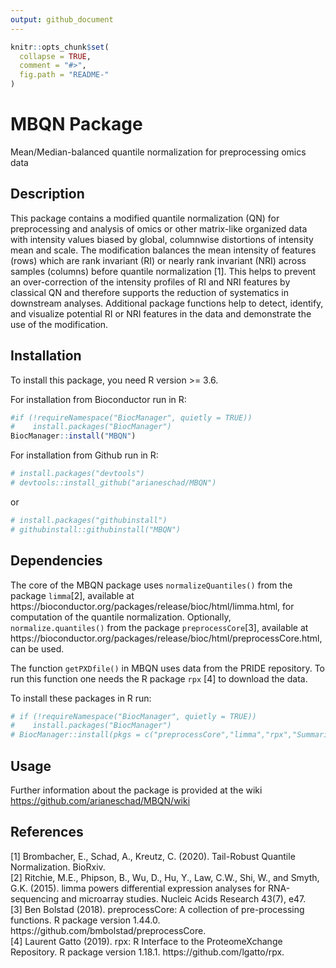 ```yaml
---
output: github_document
---
```


<!-- README.md is generated from README.Rmd. Please edit that file -->

```r
knitr::opts_chunk$set(
  collapse = TRUE,
  comment = "#>",
  fig.path = "README-"
)
```

# MBQN Package
Mean/Median-balanced quantile normalization for preprocessing omics data

## Description
This package contains a modified quantile normalization (QN) for preprocessing and analysis of omics or other matrix-like organized data with intensity values biased by global, columnwise distortions of intensity mean and scale. The modification balances the mean intensity of features (rows) which are rank invariant (RI) or nearly rank invariant (NRI) across samples (columns) before quantile normalization [1]. This helps to prevent an over-correction of the intensity profiles of RI and NRI features by classical QN and therefore supports the reduction of systematics in downstream analyses. Additional package functions help to detect, identify, and visualize potential RI or NRI features in the data and demonstrate the use of the modification. 
 

## Installation
To install this package, you need R version >= 3.6.

For installation from Bioconductor run in R:
```r
#if (!requireNamespace("BiocManager", quietly = TRUE))
#    install.packages("BiocManager")
BiocManager::install("MBQN")
```

For installation from Github run in R: 
```r
# install.packages("devtools")
# devtools::install_github("arianeschad/MBQN")
```
or
```r
# install.packages("githubinstall")
# githubinstall::githubinstall("MBQN")
```

## Dependencies
The core of the MBQN package uses `normalizeQuantiles()` from the package `limma`[2], available at https://bioconductor.org/packages/release/bioc/html/limma.html, for computation of the quantile normalization. Optionally, `normalize.quantiles()` from the package `preprocessCore`[3], available at https://bioconductor.org/packages/release/bioc/html/preprocessCore.html, can be used. <br/>

The function `getPXDfile()` in MBQN uses data from the PRIDE repository. To run this function one needs the R package `rpx` [4] to download the data. <br/>

To install these packages in R run: <br/>
```r
# if (!requireNamespace("BiocManager", quietly = TRUE))
#    install.packages("BiocManager")
# BiocManager::install(pkgs = c("preprocessCore","limma","rpx","SummarizedExperiment"))
```


## Usage 
Further information about the package is provided at the wiki <br/>
<https://github.com/arianeschad/MBQN/wiki>


## References
[1] Brombacher, E., Schad, A., Kreutz, C. (2020). Tail-Robust Quantile Normalization. BioRxiv. <br/>
[2] Ritchie, M.E., Phipson, B., Wu, D., Hu, Y., Law, C.W., Shi, W., and Smyth, G.K. (2015). limma powers differential expression analyses for RNA-sequencing and microarray studies. Nucleic Acids Research 43(7), e47. <br/>
[3] Ben Bolstad (2018). preprocessCore: A collection of pre-processing functions. R package version 1.44.0. https://github.com/bmbolstad/preprocessCore. <br/>
[4] Laurent Gatto (2019). rpx: R Interface to the ProteomeXchange Repository. R package version
  1.18.1. https://github.com/lgatto/rpx. 
